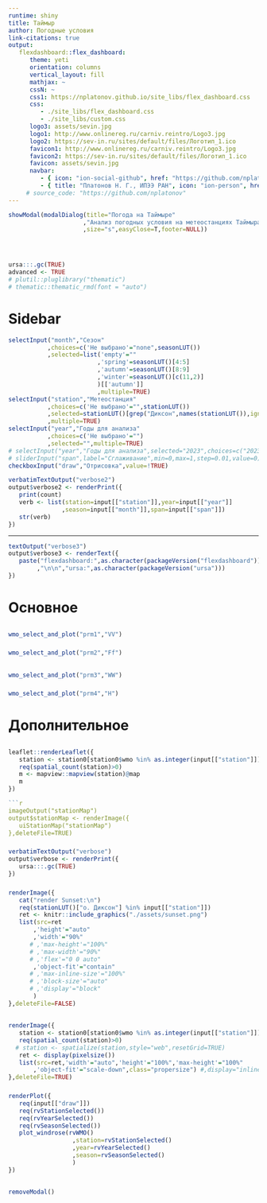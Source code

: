 ```yaml
---
runtime: shiny
title: Таймыр
author: Погодные условия
link-citations: true
output:
   flexdashboard::flex_dashboard:
      theme: yeti
      orientation: columns
      vertical_layout: fill
      mathjax: ~
      cssN: ~
      css1: https://nplatonov.github.io/site_libs/flex_dashboard.css
      css:
         - ./site_libs/flex_dashboard.css
         - ./site_libs/custom.css
      logo3: assets/sevin.jpg
      logo1: http://www.onlinereg.ru/carniv.reintro/Logo3.jpg
      logo2: https://sev-in.ru/sites/default/files/Логотип_1.ico
      favicon1: http://www.onlinereg.ru/carniv.reintro/Logo3.jpg
      favicon2: https://sev-in.ru/sites/default/files/Логотип_1.ico
      favicon: assets/sevin.jpg
      navbar:
         - { icon: "ion-social-github", href: "https://github.com/nplatonov/weather", align: right, target: _blank}
         - { title: "Платонов Н. Г., ИПЭЭ РАН", icon: "ion-person", href: "https://sev-in.ru/user/412", align: right, target: _blank}
     # source_code: "https://github.com/nplatonov"
---
```


```r
showModal(modalDialog(title="Погода на Таймыре"
                     ,"Анализ погодных условия на метеостанциях Таймыра"
                     ,size="s",easyClose=T,footer=NULL))
```

```r
```

```r
```

```r
```

```r
ursa:::.gc(TRUE)
advanced <- TRUE
# plutil::pluglibrary("thematic")
# thematic::thematic_rmd(font = "auto")
```

# Sidebar {.sidebar data-width="150px"}

```r
selectInput("month","Сезон"
           ,choices=c('Не выбрано'="none",seasonLUT())
           ,selected=list('empty'=""
                         ,'spring'=seasonLUT()[4:5]
                         ,'autumn'=seasonLUT()[8:9]
                         ,'winter'=seasonLUT()[c(11,2)]
                         )[['autumn']]
                         ,multiple=TRUE)
selectInput("station","Метеостанция"
           ,choices=c('Не выбрано'="",stationLUT())
           ,selected=stationLUT()[grep("Диксон",names(stationLUT()),ignore.case=TRUE)]
           ,multiple=TRUE)
selectInput("year","Годы для анализа"
           ,choices=c('Не выбрано'="")
           ,selected="",multiple=TRUE)
# selectInput("year","Годы для анализа",selected="2023",choices=c("2023","2022","2021"),multiple=F)
# sliderInput("span",label="Сглаживание",min=0,max=1,step=0.01,value=0)
checkboxInput("draw","Отрисовка",value=!TRUE)
```

```r
verbatimTextOutput("verbose2")
output$verbose2 <- renderPrint({
   print(count)
   verb <- list(station=input[["station"]],year=input[["year"]]
               ,season=input[["month"]],span=input[["span"]])
   str(verb)
})
```

---


```r
textOutput("verbose3")
output$verbose3 <- renderText({
   paste("flexdashboard:",as.character(packageVersion("flexdashboard"))
        ,"\n\n","ursa:",as.character(packageVersion("ursa")))
})
```

# Основное {#primary}

##

### {data-header="panel 1"}

```r
wmo_select_and_plot("prm1","VV")
```

### {data-header="panel 2"}

```r
wmo_select_and_plot("prm2","Ff")
```

##

### {data-header="panel 3"}


```r
wmo_select_and_plot("prm3","WW")
```

### {data-header="panel 4"}

```r
wmo_select_and_plot("prm4","H")
```

# Дополнительное {#secondary}

## {data-info="column 1" data-width=100}

### {data-info="column 1, row 1"}

```r
leaflet::renderLeaflet({
   station <- station0[station0$wmo %in% as.integer(input[["station"]]),]
   req(spatial_count(station)>0)
   m <- mapview::mapview(station)@map
   m
})

```r
imageOutput("stationMap")
output$stationMap <- renderImage({
   uiStationMap("stationMap")
},deleteFile=TRUE)
```

### {data-info="column 1, row 2"}

```r
verbatimTextOutput("verbose")
output$verbose <- renderPrint({
   ursa:::.gc(TRUE)
})
```

### {data-info="column 1, row 3"}

```r
renderImage({
   cat("render Sunset:\n")
   req(stationLUT()["о. Диксон"] %in% input[["station"]])
   ret <- knitr::include_graphics("./assets/sunset.png")
   list(src=ret
       ,'height'="auto"
       ,'width'="90%"
      # ,'max-height'="100%"
      # ,'max-width'="90%"
      # ,'flex'="0 0 auto"
       ,'object-fit'="contain"
      # ,'max-inline-size'="100%"
      # ,'block-size'="auto"
      # ,'display'="block"
       )
},deleteFile=FALSE)
```

## {data-info="column 2" data-width=160}

### {data-info="column 2, row 1"}

```r
renderImage({
   station <- station0[station0$wmo %in% as.integer(input[["station"]]),]
   req(spatial_count(station)>0)
  # station <- spatialize(station,style="web",resetGrid=TRUE)
   ret <- display(pixelsize())
   list(src=ret,'width'="auto",'height'="100%",'max-height'="100%"
       ,'object-fit'="scale-down",class="propersize") #,display="inline-block")
},deleteFile=TRUE)
```

### {data-info="column 2, row 2"}

```r
renderPlot({
   req(input[["draw"]])
   req(rvStationSelected())
   req(rvYearSelected())
   req(rvSeasonSelected())
   plot_windrose(rvWMO()
                  ,station=rvStationSelected()
                  ,year=rvYearSelected()
                  ,season=rvSeasonSelected()
                  )
})
```

## {data-info="column 3" data-width=80}

###

```r
removeModal()
```
